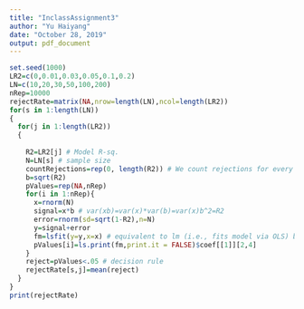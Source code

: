 ```yaml
---
title: "InclassAssignment3"
author: "Yu Haiyang"
date: "October 28, 2019"
output: pdf_document
---
```


```r
set.seed(1000)
LR2=c(0,0.01,0.03,0.05,0.1,0.2)
LN=c(10,20,30,50,100,200)
nRep=10000
rejectRate=matrix(NA,nrow=length(LN),ncol=length(LR2))
for(s in 1:length(LN))
{
  for(j in 1:length(LR2))
  {
    
    R2=LR2[j] # Model R-sq.
    N=LN[s] # sample size
    countRejections=rep(0, length(R2)) # We count rejections for every scenario
    b=sqrt(R2)
    pValues=rep(NA,nRep)
    for(i in 1:nRep){
      x=rnorm(N)
      signal=x*b # var(xb)=var(x)*var(b)=var(x)b^2=R2
      error=rnorm(sd=sqrt(1-R2),n=N) 
      y=signal+error
      fm=lsfit(y=y,x=x) # equivalent to lm (i.e., fits model via OLS) but faster
      pValues[i]=ls.print(fm,print.it = FALSE)$coef[[1]][2,4]
    }
    reject=pValues<.05 # decision rule
    rejectRate[s,j]=mean(reject)
  }
}
print(rejectRate)

```